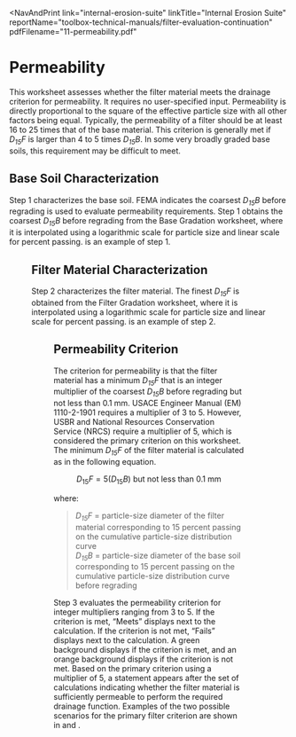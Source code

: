 
<NavAndPrint 
  link="internal-erosion-suite" 
  linkTitle="Internal Erosion Suite" 
  reportName="toolbox-technical-manuals/filter-evaluation-continuation" 
  pdfFilename="11-permeability.pdf"
></NavAndPrint>

# Permeability

This worksheet assesses whether the filter material meets the drainage criterion for permeability. It requires no user-specified input.
Permeability is directly proportional to the square of the effective particle size with all other factors being equal. Typically, the
permeability of a filter should be at least 16 to 25 times that of the base material. This criterion is generally met if _D<sub>15</sub>F_
is larger than 4 to 5 times _D<sub>15</sub>B_. In some very broadly graded base soils, this requirement may be difficult to meet.

## Base Soil Characterization

Step 1 characterizes the base soil. FEMA <Citation citationKey="FEMA2011" bibFile="/bibliographies/107-bib.json" /> indicates the
coarsest _D<sub>15</sub>B_ before regrading is used to evaluate permeability requirements. Step 1 obtains the coarsest _D<sub>15</sub>B_
before regrading from the Base Gradation worksheet, where it is interpolated using a logarithmic scale for particle size and linear scale
for percent passing. <FigReference parentDocId="107" figKey="permeability-base-soil" /> is an example of step 1.

<Figure
  parentDocId="107"
  docId="11-permeability.mdx"
  figKey="permeability-base-soil"
  src="figures/toolbox-technical-manuals/filter-evaluation-continuation/figure38.png"
  alt="Step 1 of Permeability worksheet: Base soil characterization."
  caption="Step 1 of Permeability worksheet: Base soil characterization."
/>

## Filter Material Characterization

Step 2 characterizes the filter material. The finest _D<sub>15</sub>F_ is obtained from the Filter Gradation worksheet, where it is interpolated
using a logarithmic scale for particle size and linear scale for percent passing. <FigReference parentDocId="107" figKey="permeability-filter-material" />
is an example of step 2.

<Figure
  parentDocId="107"
  docId="11-permeability.mdx"
  figKey="permeability-filter-material"
  src="figures/toolbox-technical-manuals/filter-evaluation-continuation/figure39.png"
  alt="Step 2 of Permeability worksheet: Filter material characterization."
  caption="Step 2 of Permeability worksheet: Filter material characterization."
/>

## Permeability Criterion

The criterion for permeability is that the filter material has a minimum _D<sub>15</sub>F_ that is an integer multiplier of the coarsest _D<sub>15</sub>B_
before regrading but not less than 0.1 mm. USACE Engineer Manual (EM) 1110-2-1901 <Citation citationKey="USACE2005" bibFile="/bibliographies/107-bib.json" />
requires a multiplier of 3 to 5. However, USBR <Citation citationKey="USBR2011" bibFile="/bibliographies/107-bib.json" /> and National Resources Conservation
Service (NRCS) <Citation citationKey="USDA2017" bibFile="/bibliographies/107-bib.json" /> require a multiplier of 5, which is considered the primary criterion
on this worksheet. The minimum _D<sub>15</sub>F_ of the filter material is calculated as in the following equation.

$$
D_{15}F = 5(D_{15}B) \text{ but not less than 0.1 mm} \tag{7}
$$

where:

> _D<sub>15</sub>F_ = particle-size diameter of the filter material corresponding to 15 percent passing on the cumulative particle-size distribution curve  
> _D<sub>15</sub>B_ = particle-size diameter of the base soil corresponding to 15 percent passing on the cumulative particle-size distribution curve before regrading

Step 3 evaluates the permeability criterion for integer multipliers ranging from 3 to 5. If the criterion is met, “Meets” displays next to the calculation.
If the criterion is not met, “Fails” displays next to the calculation. A green background displays if the criterion is met, and an orange background displays
if the criterion is not met. Based on the primary criterion using a multiplier of 5, a statement appears after the set of calculations indicating whether the
filter material is sufficiently permeable to perform the required drainage function. Examples of the two possible scenarios for the primary filter criterion
are shown in <FigReference parentDocId="107" figKey="permeability-not-met" /> and <FigReference parentDocId="107" figKey="permeability-met" />.

<Figure
  parentDocId="107"
  docId="11-permeability.mdx"
  figKey="permeability-not-met"
  src="figures/toolbox-technical-manuals/filter-evaluation-continuation/figure40.png"
  alt="Step 3 of Permeability worksheet: Primary permeability criteria not met."
  caption="Step 3 of Permeability worksheet: Primary permeability criteria not met."
/>

<Figure
  parentDocId="107"
  docId="11-permeability.mdx"
  figKey="permeability-met"
  src="figures/toolbox-technical-manuals/filter-evaluation-continuation/figure41.png"
  alt="Step 3 of Permeability worksheet: Primary permeability criteria met."
  caption="Step 3 of Permeability worksheet: Primary permeability criteria met."
/>

<CitationFootnote />

